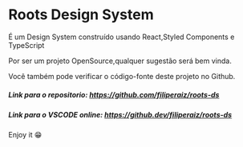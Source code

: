 
<Meta title="Documentação/Sobre" />

# Roots Design System
É um Design System construído usando React,Styled Components e TypeScript

Por ser um projeto OpenSource,qualquer sugestão será bem vinda.

Você também pode verificar o código-fonte deste projeto no Github.

##### Link para o repositorio: https://github.com/filiperaiz/roots-ds
##### Link para o VSCODE online: https://github.dev/filiperaiz/roots-ds


Enjoy it 😁




